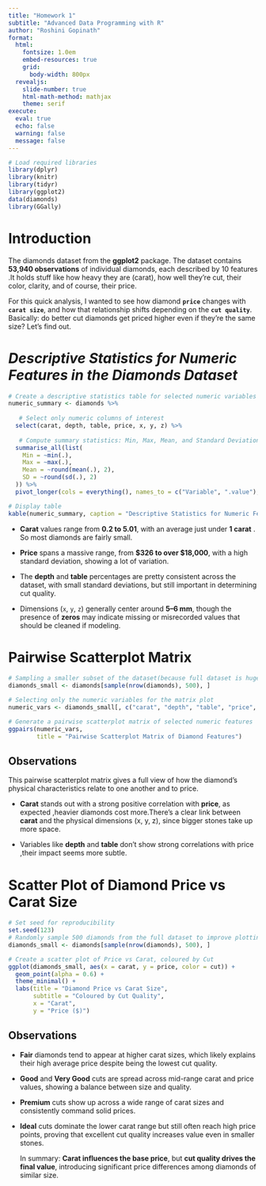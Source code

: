 ```yaml
---
title: "Homework 1"
subtitle: "Advanced Data Programming with R"
author: "Roshini Gopinath"
format:
  html:
    fontsize: 1.0em
    embed-resources: true
    grid:
      body-width: 800px
  revealjs: 
    slide-number: true
    html-math-method: mathjax
    theme: serif
execute: 
  eval: true
  echo: false
  warning: false
  message: false
---
```


```r
# Load required libraries
library(dplyr)
library(knitr)
library(tidyr)
library(ggplot2)
data(diamonds)
library(GGally)
```

# Introduction

The diamonds dataset from the **ggplot2** package. The dataset contains **53,940 observations** of individual diamonds, each described by 10 features .It holds stuff like how heavy they are (carat), how well they’re cut, their color, clarity, and of course, their price.

For this quick analysis, I wanted to see how diamond **`price`** changes with **`carat size`**, and how that relationship shifts depending on the **`cut quality`**. Basically: do better cut diamonds get priced higher even if they’re the same size? Let’s find out.

# *Descriptive Statistics for Numeric Features in the Diamonds Dataset*

```r
# Create a descriptive statistics table for selected numeric variables
numeric_summary <- diamonds %>%
  
   # Select only numeric columns of interest
  select(carat, depth, table, price, x, y, z) %>%
  
   # Compute summary statistics: Min, Max, Mean, and Standard Deviation
  summarise_all(list(
    Min = ~min(.),
    Max = ~max(.),
    Mean = ~round(mean(.), 2),
    SD = ~round(sd(.), 2)
  )) %>%
  pivot_longer(cols = everything(), names_to = c("Variable", ".value"), names_sep = "_")

# Display table
kable(numeric_summary, caption = "Descriptive Statistics for Numeric Features in the Diamonds Dataset")

```

-   **Carat** values range from **0.2 to 5.01**, with an average just under **1 carat** . So most diamonds are fairly small.

-   **Price** spans a massive range, from **\$326 to over \$18,000**, with a high standard deviation, showing a lot of variation.

-   The **depth** and **table** percentages are pretty consistent across the dataset, with small standard deviations, but still important in determining cut quality.

-   Dimensions (`x`, `y`, `z`) generally center around **5–6 mm**, though the presence of **zeros** may indicate missing or misrecorded values that should be cleaned if modeling.

# Pairwise Scatterplot Matrix

```r

# Sampling a smaller subset of the dataset(because full dataset is huge)
diamonds_small <- diamonds[sample(nrow(diamonds), 500), ]

# Selecting only the numeric variables for the matrix plot
numeric_vars <- diamonds_small[, c("carat", "depth", "table", "price", "x", "y", "z")]

# Generate a pairwise scatterplot matrix of selected numeric features
ggpairs(numeric_vars,
        title = "Pairwise Scatterplot Matrix of Diamond Features")


```

## Observations

This pairwise scatterplot matrix gives a full view of how the diamond’s physical characteristics relate to one another and to price.

-   **Carat** stands out with a strong positive correlation with **price**, as expected ,heavier diamonds cost more.There's a clear link between **carat** and the physical dimensions (x, y, z), since bigger stones take up more space.

-   Variables like **depth** and **table** don’t show strong correlations with price ,their impact seems more subtle.

# **Scatter Plot of Diamond Price vs Carat Size**

```r
# Set seed for reproducibility 
set.seed(123)
# Randomly sample 500 diamonds from the full dataset to improve plotting performance
diamonds_small <- diamonds[sample(nrow(diamonds), 500), ]

# Create a scatter plot of Price vs Carat, coloured by Cut
ggplot(diamonds_small, aes(x = carat, y = price, color = cut)) +
  geom_point(alpha = 0.6) +
  theme_minimal() +
  labs(title = "Diamond Price vs Carat Size",
       subtitle = "Coloured by Cut Quality",
       x = "Carat",
       y = "Price ($)")
```

## Observations

-   **Fair** diamonds tend to appear at higher carat sizes, which likely explains their high average price despite being the lowest cut quality.

-   **Good** and **Very Good** cuts are spread across mid-range carat and price values, showing a balance between size and quality.

-   **Premium** cuts show up across a wide range of carat sizes and consistently command solid prices.

-   **Ideal** cuts dominate the lower carat range but still often reach high price points, proving that excellent cut quality increases value even in smaller stones.

    In summary: **Carat influences the base price**, but **cut quality drives the final value**, introducing significant price differences among diamonds of similar size.
